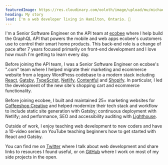 ```yaml
---
featuredImage: https://res.cloudinary.com/ooloth/image/upload/mu/michael-landscape.jpg
heading: My story
lead: I'm a web developer living in Hamilton, Ontario. 👋
---
```


I'm a Senior Software Engineer on the API team at [ecobee](https://ecobee.com) where I help build the GraphQL API that powers the mobile and web apps ecobee's customers use to control their smart home products. This back-end role is a change of pace after 7 years focused primarily on front-end development and I love how much I'm getting to learn every day.

Before joining the API team, I was a Senior Software Engineer on ecobee's ".com" team where I helped migrate their marketing and ecommerce website from a legacy WordPress codebase to a modern stack including [React](https://reactjs.org/), [Gatsby](https://www.gatsbyjs.com/), [TypeScript](https://www.typescriptlang.org), [Netlify](https://www.netlify.com/), [Contentful](https://www.contentful.com/) and [Shopify](https://www.shopify.ca/). In particular, I led the development of the new site's shopping cart and ecommerce functionality.

Before joining ecobee, I built and maintained 25+ marketing websites for [Coffeeshop Creative](https://www.coffeeshopcreative.ca/) and helped modernize their tech stack and workflow to include static site generation with Gatsby; continuous deployment with Netlify; and performance, SEO and accessibility auditing with [Lighthouse](https://web.dev/measure/).

Outside of work, I enjoy teaching web development to new coders and have a 10-video series on YouTube teaching beginners how to get started with React and Gatsby.

You can find me on [Twitter](https://twitter.com/ooloth) where I talk about web development and share links to resources I found useful, or on [GitHub](https://github.com/ooloth) where I work on most of my side projects in the open.
